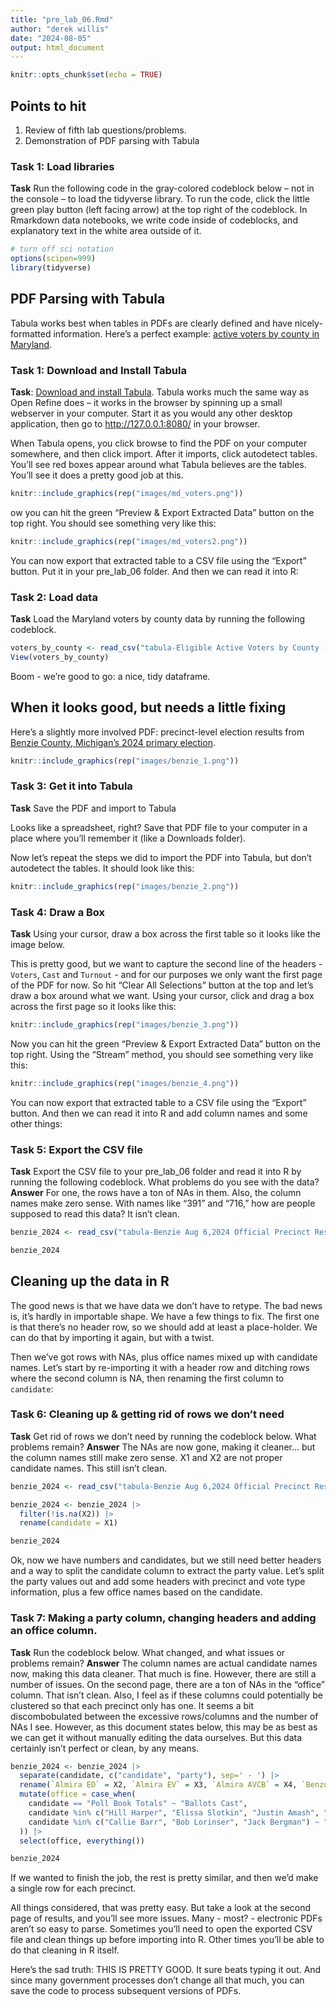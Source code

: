 ```yaml
---
title: "pre_lab_06.Rmd"
author: "derek willis"
date: "2024-08-05"
output: html_document
---
```


```r
knitr::opts_chunk$set(echo = TRUE)
```

## Points to hit

1.  Review of fifth lab questions/problems.
2.  Demonstration of PDF parsing with Tabula

### Task 1: Load libraries

**Task** Run the following code in the gray-colored codeblock below -- not in the console -- to load the tidyverse library. To run the code, click the little green play button (left facing arrow) at the top right of the codeblock. In Rmarkdown data notebooks, we write code inside of codeblocks, and explanatory text in the white area outside of it.

```r
# turn off sci notation
options(scipen=999)
library(tidyverse)
```

## PDF Parsing with Tabula

Tabula works best when tables in PDFs are clearly defined and have nicely-formatted information. Here's a perfect example: [active voters by county in Maryland](https://elections.maryland.gov/press_room/2024_stats/Eligible%20Active%20Voters%20by%20County%20-%20PP24.pdf).

### Task 1: Download and Install Tabula

**Task**: [Download and install Tabula](https://tabula.technology/). Tabula works much the same way as Open Refine does -- it works in the browser by spinning up a small webserver in your computer. Start it as you would any other desktop application, then go to <http://127.0.0.1:8080/> in your browser.

When Tabula opens, you click browse to find the PDF on your computer somewhere, and then click import. After it imports, click autodetect tables. You'll see red boxes appear around what Tabula believes are the tables. You'll see it does a pretty good job at this.

```r
knitr::include_graphics(rep("images/md_voters.png"))
```

ow you can hit the green "Preview & Export Extracted Data" button on the top right. You should see something very like this:

```r
knitr::include_graphics(rep("images/md_voters2.png"))
```

You can now export that extracted table to a CSV file using the "Export" button. Put it in your pre_lab_06 folder. And then we can read it into R:

### Task 2: Load data

**Task** Load the Maryland voters by county data by running the following codeblock.

```r
voters_by_county <- read_csv("tabula-Eligible Active Voters by County - PP24.csv")
View(voters_by_county)
```

Boom - we're good to go: a nice, tidy dataframe.

## When it looks good, but needs a little fixing

Here's a slightly more involved PDF: precinct-level election results from [Benzie County, Michigan's 2024 primary election](https://drive.google.com/file/d/1RqqFInF-5Mb_STYPowPQJSEh9qXh-fpZ/view?usp=drive_link).

```r
knitr::include_graphics(rep("images/benzie_1.png"))
```

### Task 3: Get it into Tabula

**Task** Save the PDF and import to Tabula

Looks like a spreadsheet, right? Save that PDF file to your computer in a place where you'll remember it (like a Downloads folder).

Now let's repeat the steps we did to import the PDF into Tabula, but don't autodetect the tables. It should look like this:

```r
knitr::include_graphics(rep("images/benzie_2.png"))
```

### Task 4: Draw a Box

**Task** Using your cursor, draw a box across the first table so it looks like the image below.

This is pretty good, but we want to capture the second line of the headers - `Voters`, `Cast` and `Turnout` - and for our purposes we only want the first page of the PDF for now. So hit "Clear All Selections" button at the top and let's draw a box around what we want. Using your cursor, click and drag a box across the first page so it looks like this:

```r
knitr::include_graphics(rep("images/benzie_3.png"))
```

Now you can hit the green "Preview & Export Extracted Data" button on the top right. Using the "Stream" method, you should see something very like this:

```r
knitr::include_graphics(rep("images/benzie_4.png"))
```

You can now export that extracted table to a CSV file using the "Export" button. And then we can read it into R and add column names and some other things:

### Task 5: Export the CSV file

**Task** Export the CSV file to your pre_lab_06 folder and read it into R by running the following codeblock. What problems do you see with the data? **Answer** For one, the rows have a ton of NAs in them. Also, the column names make zero sense. With names like "391" and "716," how are people supposed to read this data? It isn't clean.

```r
benzie_2024 <- read_csv("tabula-Benzie Aug 6,2024 Official Precinct Results.csv")

benzie_2024
```

## Cleaning up the data in R

The good news is that we have data we don't have to retype. The bad news is, it's hardly in importable shape. We have a few things to fix. The first one is that there's no header row, so we should add at least a place-holder. We can do that by importing it again, but with a twist.

Then we've got rows with NAs, plus office names mixed up with candidate names. Let's start by re-importing it with a header row and ditching rows where the second column is NA, then renaming the first column to `candidate`:

### Task 6: Cleaning up & getting rid of rows we don't need

**Task** Get rid of rows we don't need by running the codeblock below. What problems remain? **Answer** The NAs are now gone, making it cleaner... but the column names still make zero sense. X1 and X2 are not proper candidate names. This still isn't clean.

```r
benzie_2024 <- read_csv("tabula-Benzie Aug 6,2024 Official Precinct Results.csv", col_names = FALSE)

benzie_2024 <- benzie_2024 |>
  filter(!is.na(X2)) |> 
  rename(candidate = X1)

benzie_2024
```

Ok, now we have numbers and candidates, but we still need better headers and a way to split the candidate column to extract the party value. Let's split the party values out and add some headers with precinct and vote type information, plus a few office names based on the candidate.

### Task 7: Making a party column, changing headers and adding an office column.

**Task** Run the codeblock below. What changed, and what issues or problems remain? **Answer** The column names are actual candidate names now, making this data cleaner. That much is fine. However, there are still a number of issues. On the second page, there are a ton of NAs in the "office" column. That isn't clean. Also, I feel as if these columns could potentially be clustered so that each precinct only has one. It seems a bit discombobulated between the excessive rows/columns and the number of NAs I see. However, as this document states below, this may be as best as we can get it without manually editing the data ourselves. But this data certainly isn't perfect or clean, by any means.

```r
benzie_2024 <- benzie_2024 |>
  separate(candidate, c("candidate", "party"), sep=' - ') |> 
  rename(`Almira ED` = X2, `Almira EV` = X3, `Almira AVCB` = X4, `Benzonia ED` = X5, `Benzonia EV` = X6, `Benzonia AVCB` = X7) |> 
  mutate(office = case_when(
    candidate == "Poll Book Totals" ~ "Ballots Cast",
    candidate %in% c("Hill Harper", "Elissa Slotkin", "Justin Amash", "Sherry O'Donnell", "Sandy Pensier", "Mike Rogers") ~ "U.S. Senate",
    candidate %in% c("Callie Barr", "Bob Lorinser", "Jack Bergman") ~ "U.S. House"
  )) |> 
  select(office, everything())

benzie_2024
```
If we wanted to finish the job, the rest is pretty similar, and then we'd make a single row for each precinct.

All things considered, that was pretty easy. But take a look at the second page of results, and you'll see more issues. Many - most? - electronic PDFs aren't so easy to parse. Sometimes you'll need to open the exported CSV file and clean things up before importing into R. Other times you'll be able to do that cleaning in R itself.

Here's the sad truth: THIS IS PRETTY GOOD. It sure beats typing it out. And since many government processes don't change all that much, you can save the code to process subsequent versions of PDFs.
